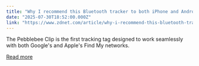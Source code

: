 ```yaml
---
title: "Why I recommend this Bluetooth tracker to both iPhone and Android users over AirTags"
date: "2025-07-30T18:52:00.000Z"
link: "https://www.zdnet.com/article/why-i-recommend-this-bluetooth-tracker-to-both-iphone-and-android-users-over-airtags/"
---
```


The Pebblebee Clip is the first tracking tag designed to work seamlessly with both Google's and Apple's Find My networks.

[Read more](https://www.zdnet.com/article/why-i-recommend-this-bluetooth-tracker-to-both-iphone-and-android-users-over-airtags/)
